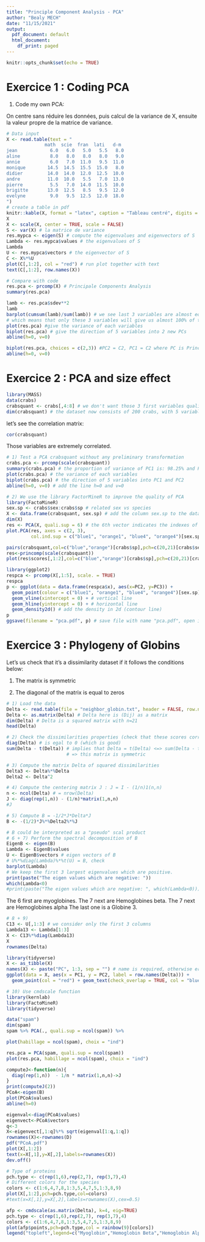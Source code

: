 ```yaml
---
title: "Principle Component Analysis - PCA"
author: "Bealy MECH"
date: "11/15/2021"
output:
  pdf_document: default
  html_document:
    df_print: paged
---
```


```r
knitr::opts_chunk$set(echo = TRUE)
```

# Exercice 1 : Coding PCA

1) Code my own PCA:

On centre sans réduire les données, puis calcul de la variance de X, ensuite la valeur propre de la matrice de variance.

```r
# Data input
X <- read.table(text = "
              math  scie  fran  lati   d-m
jean            6.0   6.0   5.0   5.5   8.0
aline           8.0   8.0   8.0   8.0   9.0
annie           6.0   7.0  11.0   9.5  11.0
monique        14.5  14.5  15.5  15.0   8.0
didier         14.0  14.0  12.0  12.5  10.0
andre          11.0  10.0   5.5   7.0  13.0
pierre          5.5   7.0  14.0  11.5  10.0
brigitte       13.0  12.5   8.5   9.5  12.0
evelyne         9.0   9.5  12.5  12.0  18.0
")
# create a table in pdf
knitr::kable(X, format = "latex", caption = "Tableau centré", digits = 2)
X
X <- scale(X, center = TRUE, scale = FALSE)
S <- var(X) # la matrice de variance
res.mypca <- eigen(S) # compute the eigenvalues and eigenvectors of S
Lambda <- res.mypca$values # the eigenvalues of S
Lambda
U <- res.mypca$vectors # the eigenvector of S
C <- X%*%U
plot(C[,1:2], col = "red") # run plot together with text
text(C[,1:2], row.names(X))

# Compare with code
res.pca <- prcomp(X) # Principale Components Analysis
summary(res.pca)  

lamb <- res.pca$sdev**2
lamb
barplot(cumsum(lamb)/sum(lamb)) # we see last 3 variables are almost equal to 1, 
# which means that only these 3 variables will give us almost 100% of their information
plot(res.pca) #give the variance of each variables
biplot(res.pca) # give the direction of 5 variables into 2 new PCs
abline(h=0, v=0)

biplot(res.pca, choices = c(2,3)) #PC2 = C2, PC1 = C2 where PC is Principale Component
abline(h=0, v=0)
```

# Exercice 2 : PCA and size effect

```r
library(MASS)
data(crabs)
crabsquant <- crabs[,4:8] # we don't want those 3 first variables qualitative
dim(crabsquant) # the dataset now consists of 200 crabs, with 5 variables quantitative
```

let's see the correlation matrix:

```r
cor(crabsquant)
```

Those variables are extremely correlated.

```r
# 1) Test a PCA crabsquant without any preliminary transformation
crabs.pca <- prcomp(scale(crabsquant))
summary(crabs.pca) # the proportion of variance of PC1 is: 98.25% and PC2 is: 0.906%
plot(crabs.pca) # the variance of each variables
biplot(crabs.pca) # the direction of 5 variables into PC1 and PC2
abline(h=0, v=0) # add the line h=0 and v=0
```


```r
# 2) We use the library FactorMineR to improve the quality of PCA
library(FactoMineR)
sex.sp <- crabs$sex:crabs$sp # related sex vs species
X <- data.frame(crabsquant, sex.sp) # add the column sex.sp to the dataframe with crabsquant data
dim(X) 
res <- PCA(X, quali.sup = 6) # the 6th vector indicates the indexes of the categorical supplementary variables
plot.PCA(res, axes = c(2, 3), 
         col.ind.sup = c("blue1", "orange1", "blue4", "orange4")[sex.sp])
```

```r
pairs(crabsquant,col=c("blue","orange")[crabs$sp],pch=c(20,21)[crabs$sex])
res<-princomp(scale(crabsquant))
plot(res$scores[,1:2],col=c("blue","orange")[crabs$sp],pch=c(20,21)[crabs$sex])
```


```r
library(ggplot2)
respca <- prcomp(X[,1:5], scale. = TRUE) 
respca
p <- ggplot(data = data.frame(respca$x), aes(x=PC2, y=PC3)) +
  geom_point(colour = c("blue1", "orange1", "blue4", "orange4")[sex.sp]) +
  geom_vline(xintercept = 0) + # vertical line
  geom_hline(yintercept = 0) + # horizontal line
  geom_density2d() # add the density in 2d (contour line)
p
ggsave(filename = "pca.pdf", p) # save file with name "pca.pdf", open in terminal by tapping p
```

# Exercice 3 : Phylogeny of Globins

Let's us check that it's a dissimilarity dataset if it follows the conditions below:

1. The matrix is symmetric

2. The diagonal of the matrix is equal to zeros

```r
# 1) Load the data
Delta <- read.table(file = "neighbor_globin.txt", header = FALSE, row.names = 1)
Delta <- as.matrix(Delta) # Delta here is (Dij) as a matrix
dim(Delta) # Delta is a squared matrix with n=21
head(Delta)
```


```r
# 2) Check the dissimilarities properties (check that these scores correspond well to dissimilarities)
diag(Delta) # is egal to 0 (which is good)
sum(Delta - t(Delta)) # implies that Delta = t(Delta) <=> sum(Delta - t(Delta)) = 0 
                      # => this matrix is symmetric
```


```r
# 3) Compute the matrix Delta of squared dissimilarities
Delta3 <- Delta%*%Delta
Delta2 <- Delta^2
```


```r
# 4) Compute the centering matrix J : J = I - (1/n)1(n,n)
n <- ncol(Delta) # = nrow(Delta) 
J <- diag(rep(1,n)) - (1/n)*matrix(1,n,n)
#J

# 5) Compute B = -1/2*J*Delta*J
B <- -(1/2)*J%*%Delta2%*%J

# B could be interpreted as a "pseudo" scal product
# 6 + 7) Perform the spectral decomposition of B
EigenB <- eigen(B)
Lambda <- EigenB$values
U <- EigenB$vectors # eigen vectors of B
# U%*%diag(Lambda)%*%t(U) = B, check
barplot(Lambda)
# We keep the first 3 largest eigenvalues which are positive.
print(paste("The eigen values which are negative: "))
which(Lambda<0) 
#print(paste("The eigen values which are negative: ", which(Lambda<0)))
```

The 6 first are myoglobines.
The 7 next are Hemoglobines beta.
The 7 next are Hemoglobines alpha
The last one is a Globine 3.

```r
# 8 + 9)
C13 <- U[,1:3] # we consider only the first 3 columns
Lambda13 <- Lambda[1:3]
X <- C13%*%diag(Lambda13)
X
rownames(Delta)
```


```r
library(tidyverse)
X <- as_tibble(X)
names(X) <- paste("PC", 1:3, sep = "") # name is required, otherwise error
ggplot(data = X, aes(x = PC1, y = PC2, label = row.names(Delta))) +
  geom_point(col = "red") + geom_text(check_overlap = TRUE, col = "blue")
```


```r
# 10) Use cmdscale function
library(kernlab)
library(FactoMineR)
library(tidyverse)

data("spam")
dim(spam)
spam %>% PCA(., quali.sup = ncol(spam)) %>%

plot(habillage = ncol(spam), choix = "ind")

res.pca = PCA(spam, quali.sup = ncol(spam))
plot(res.pca, habillage = ncol(spam), choix = "ind")
```

```r
computeJ<-function(n){
  diag(rep(1,n))  - 1/n * matrix(1,n,n)->J
}
print(computeJ(2))
PCoA<-eigen(B)
plot(PCoA$values)
abline(h=0)
```

```r
eigenval<-diag(PCoA$values)
eigenvect<-PCoA$vectors
q<-3
X<-eigenvect[,1:q]%*% sqrt(eigenval[1:q,1:q])
rownames(X)<-rownames(D)
pdf("PCoA.pdf")
plot(X[,1:2])
text(x=X[,1],y=X[,2],labels=rownames(X))
dev.off()
```
```r
# Type of proteins
pch.type <- c(rep(1,6),rep(2,7), rep(3,7),4)
# Different colors for the species
colors <- c(1:6,4,7,8,1:3,5,4,7,5,1:3,8,9)
plot(X[,1:2],pch=pch.type,col=colors)
#text(x=X[,1],y=X[,2],labels=rownames(X),cex=0.5)
```

```r
afp <- cmdscale(as.matrix(Delta), k=4, eig=TRUE)
pch.type <- c(rep(1,6),rep(2,7), rep(3,7),4)
colors <- c(1:6,4,7,8,1:3,5,4,7,5,1:3,8,9)
plot(afp$points,pch=pch.type,col = rainbow(9)[colors])
legend("topleft",legend=c("Myoglobin","Hemoglobin Beta","Hemoglobin Alpha","Globin-3"),pch=1:4)
```




